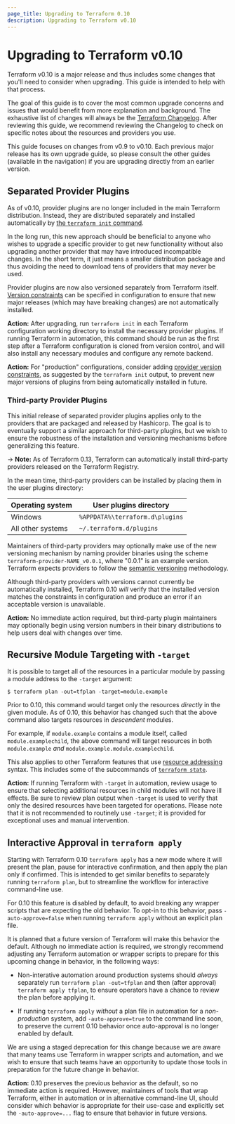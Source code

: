 ```yaml
---
page_title: Upgrading to Terraform 0.10
description: Upgrading to Terraform v0.10
---
```


# Upgrading to Terraform v0.10

Terraform v0.10 is a major release and thus includes some changes that
you'll need to consider when upgrading. This guide is intended to help with
that process.

The goal of this guide is to cover the most common upgrade concerns and
issues that would benefit from more explanation and background. The exhaustive
list of changes will always be the
[Terraform Changelog](https://github.com/hashicorp/terraform/blob/main/CHANGELOG.md).
After reviewing this guide, we recommend reviewing the Changelog to check on
specific notes about the resources and providers you use.

This guide focuses on changes from v0.9 to v0.10. Each previous major release
has its own upgrade guide, so please consult the other guides (available
in the navigation) if you are upgrading directly from an earlier version.

## Separated Provider Plugins

As of v0.10, provider plugins are no longer included in the main Terraform
distribution. Instead, they are distributed separately and installed
automatically by
[the `terraform init` command](/cli/commands/init).

In the long run, this new approach should be beneficial to anyone who wishes
to upgrade a specific provider to get new functionality without also
upgrading another provider that may have introduced incompatible changes.
In the short term, it just means a smaller distribution package and thus
avoiding the need to download tens of providers that may never be used.

Provider plugins are now also versioned separately from Terraform itself.
[Version constraints](/language/providers/configuration#provider-versions)
can be specified in configuration to ensure that new major releases
(which may have breaking changes) are not automatically installed.

**Action:** After upgrading, run `terraform init` in each Terraform
configuration working directory to install the necessary provider plugins.
If running Terraform in automation, this command should be run as the first
step after a Terraform configuration is cloned from version control, and
will also install any necessary modules and configure any remote backend.

**Action:** For "production" configurations, consider adding
[provider version constraints](/language/providers/configuration#provider-versions),
as suggested by the `terraform init` output, to prevent new major versions
of plugins from being automatically installed in future.

### Third-party Provider Plugins

This initial release of separated provider plugins applies only to the
providers that are packaged and released by Hashicorp. The goal is to
eventually support a similar approach for third-party plugins, but we wish
to ensure the robustness of the installation and versioning mechanisms before
generalizing this feature.

-> **Note:** As of Terraform 0.13, Terraform can automatically install
third-party providers released on the Terraform Registry.

In the mean time, third-party providers can be installed by placing them in the
user plugins directory:

| Operating system  | User plugins directory          |
| ----------------- | ------------------------------- |
| Windows           | `%APPDATA%\terraform.d\plugins` |
| All other systems | `~/.terraform.d/plugins`        |

Maintainers of third-party providers may optionally
make use of the new versioning mechanism by naming provider binaries
using the scheme `terraform-provider-NAME_v0.0.1`, where "0.0.1" is an
example version. Terraform expects providers to follow the
[semantic versioning](http://semver.org/) methodology.

Although third-party providers with versions cannot currently be automatically
installed, Terraform 0.10 _will_ verify that the installed version matches the
constraints in configuration and produce an error if an acceptable version
is unavailable.

**Action:** No immediate action required, but third-party plugin maintainers
may optionally begin using version numbers in their binary distributions to
help users deal with changes over time.

## Recursive Module Targeting with `-target`

It is possible to target all of the resources in a particular module by passing
a module address to the `-target` argument:

```
$ terraform plan -out=tfplan -target=module.example
```

Prior to 0.10, this command would target only the resources _directly_ in
the given module. As of 0.10, this behavior has changed such that the above
command also targets resources in _descendent_ modules.

For example, if `module.example` contains a module itself, called
`module.examplechild`, the above command will target resources in both
`module.example` _and_ `module.example.module.examplechild`.

This also applies to other Terraform features that use
[resource addressing](/cli/state/resource-addressing) syntax.
This includes some of the subcommands of
[`terraform state`](/cli/commands/state/).

**Action:** If running Terraform with `-target` in automation, review usage
to ensure that selecting additional resources in child modules will not have
ill effects. Be sure to review plan output when `-target` is used to verify
that only the desired resources have been targeted for operations. Please
note that it is not recommended to routinely use `-target`; it is provided for
exceptional uses and manual intervention.

## Interactive Approval in `terraform apply`

Starting with Terraform 0.10 `terraform apply` has a new mode where it will
present the plan, pause for interactive confirmation, and then apply the
plan only if confirmed. This is intended to get similar benefits to separately
running `terraform plan`, but to streamline the workflow for interactive
command-line use.

For 0.10 this feature is disabled by default, to avoid breaking any wrapper
scripts that are expecting the old behavior. To opt-in to this behavior,
pass `-auto-approve=false` when running `terraform apply` without an explicit
plan file.

It is planned that a future version of Terraform will make this behavior the
default. Although no immediate action is required, we strongly recommend
adjusting any Terraform automation or wrapper scripts to prepare for this
upcoming change in behavior, in the following ways:

* Non-interative automation around production systems should _always_
  separately run `terraform plan -out=tfplan` and then (after approval)
  `terraform apply tfplan`, to ensure operators have a chance to review
  the plan before applying it.

* If running `terraform apply` _without_ a plan file in automation for
  a _non-production_ system, add `-auto-approve=true` to the command line
  soon, to preserve the current 0.10 behavior once auto-approval is no longer
  enabled by default.

We are using a staged deprecation for this change because we are aware that
many teams use Terraform in wrapper scripts and automation, and we wish to
ensure that such teams have an opportunity to update those tools in preparation
for the future change in behavior.

**Action:** 0.10 preserves the previous behavior as the default, so no
immediate action is required. However, maintainers of tools that wrap
Terraform, either in automation or in alternative command-line UI, should
consider which behavior is appropriate for their use-case and explicitly
set the `-auto-approve=...` flag to ensure that behavior in future versions.
